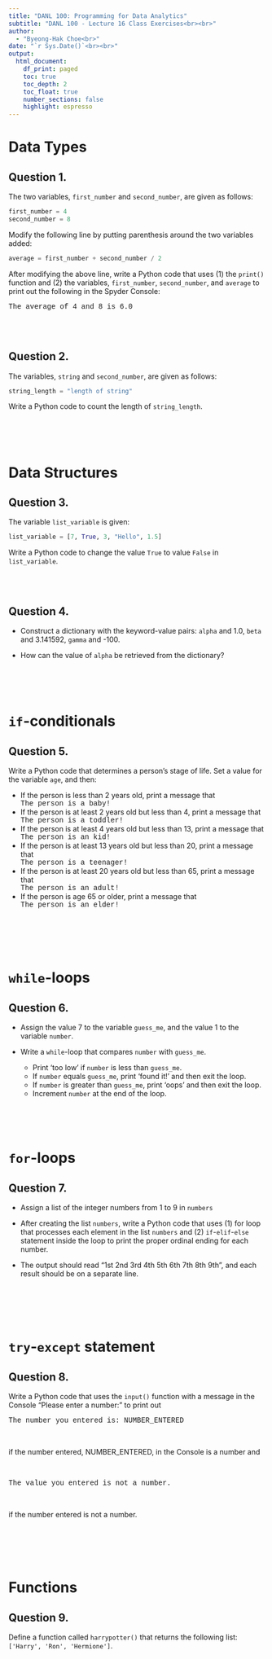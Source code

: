 ```yaml
---
title: "DANL 100: Programming for Data Analytics"
subtitle: "DANL 100 - Lecture 16 Class Exercises<br><br>" 
author: 
  - "Byeong-Hak Choe<br>"
date: "`r Sys.Date()`<br><br>"
output: 
  html_document:
    df_print: paged
    toc: true
    toc_depth: 2
    toc_float: true
    number_sections: false
    highlight: espresso
---
```





# Data Types


## Question 1. 
The two variables, `first_number` and `second_number`, are given as follows:
```python
first_number = 4
second_number = 8
```

Modify the following line by putting parenthesis around the two variables added:

```python
average = first_number + second_number / 2
```

After modifying the above line, write a Python code that uses (1) the `print()` function and (2) the variables, `first_number`, `second_number`, and `average` to print out the following in the Spyder Console:


<div style="font-family:courier">The average of 4 and 8 is 6.0</div>


<br><br>


## Question 2.
The variables, `string` and `second_number`, are given as follows:
```python
string_length = "length of string"
```

Write a Python code to count the length of `string_length`.

<br><br><br>

# Data Structures

## Question 3.

The variable `list_variable` is given:
```python
list_variable = [7, True, 3, "Hello", 1.5]
```

Write a Python code to change the value `True` to value `False` in `list_variable`.

<br><br>



## Question 4.

- Construct a dictionary with the keyword-value pairs: `alpha` and 1.0, `beta` and 3.141592, `gamma` and -100. 

- How can the value of `alpha` be retrieved from the dictionary?





<br><br><br>


# `if`-conditionals


## Question 5.

Write a Python code that determines a person’s stage of life. Set a value for the variable `age`, and then:

  - If the person is less than 2 years old, print a message that <div style="font-family:courier">The person is a baby!</div>
  - If the person is at least 2 years old but less than 4, print a message that <div style="font-family:courier">The person is a toddler!</div>
  - If the person is at least 4 years old but less than 13, print a message that <div style="font-family:courier">The person is an kid!</div>
  - If the person is at least 13 years old but less than 20, print a message that <div style="font-family:courier">The person is a teenager!</div>
  - If the person is at least 20 years old but less than 65, print a message that <div style="font-family:courier">The person is an adult!</div>
  - If the person is age 65 or older, print a message that <div style="font-family:courier">The person is an elder!</div>

```python

```

<br><br><br>



# `while`-loops

## Question 6.

- Assign the value 7 to the variable `guess_me`, and the value 1 to the variable `number`. 

- Write a `while`-loop that compares `number` with `guess_me`. 
  - Print 'too low' if `number` is less than `guess_me`. 
  - If `number` equals `guess_me`, print 'found it!' and then exit the loop. 
  - If `number` is greater than `guess_me`, print 'oops' and then exit the loop.
  - Increment `number` at the end of the loop.

```python

```

<br><br>



# `for`-loops

## Question 7.

- Assign a list of the integer numbers from 1 to 9 in `numbers`

- After creating the list `numbers`, write a Python code that uses (1) for loop that processes each element in the list `numbers` and (2) `if`-`elif`-`else` statement inside the loop to print the proper ordinal ending for each number. 

- The output should read "1st 2nd 3rd 4th 5th 6th 7th 8th 9th", and each result should be on a separate line.

```python

```

<br><br><br>





# `try`-`except` statement

## Question 8.

Write a Python code that uses the `input()` function with a message in the Console "Please enter a number: " to print out 

<div style="font-family:courier">The number you entered is: NUMBER_ENTERED</div> 

<br>

if the number entered, NUMBER_ENTERED, in the Console is a number and 

<br>

<div style="font-family:courier">The value you entered is not a number.</div> 

<br>

if the number entered is not a number.


```python

```

<br><br><br>





# Functions

## Question 9.

Define a function called `harrypotter()` that returns the following list: `['Harry', 'Ron', 'Hermione']`.

```python

```




